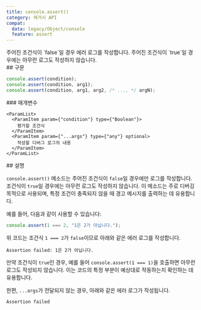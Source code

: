 ```yaml
---
title: console.assert()
category: 레거시 API
compat:
  data: legacy/Object/console
  feature: assert
---
```


<Section>
  주어진 조건식이 `false`일 경우 에러 로그를 작성합니다. 주어진 조건식이 `true`일 경우에는 아무런 로그도 작성하지 않습니다.
</Section>
<Section>
  ## 구문

  ~~~js
  console.assert(condition);
  console.assert(condition, arg1);
  console.assert(condition, arg1, arg2, /* ..., */ argN);
  ~~~

  <Section>
    ### 매개변수

    <ParamList>
      <ParamItem param={"condition"} type={"Boolean"}>
        평가할 조건식
      </ParamItem>
      <ParamItem param={"...args"} type={"any"} optional>
        작성할 디버그 로그의 내용 
      </ParamItem>
    </ParamList>
  </Section>
</Section>
<Section>
  ## 설명

  `console.assert()` 메소드는 주어진 조건식이 `false`일 경우에만 로그를 작성합니다. 조건식이 `true`일 경우에는 아무런 로그도 작성하지 않습니다. 이 메소드는 주로 디버깅 목적으로 사용되며, 특정 조건이 충족되지 않을 때 경고 메시지를 출력하는 데 유용합니다.

  예를 들어, 다음과 같이 사용할 수 있습니다:

  ~~~js
  console.assert(1 === 2, "1은 2가 아닙니다.");
  ~~~

  위 코드는 조건식 `1 === 2`가 `false`이므로 아래와 같은 에러 로그를 작성합니다.

  ~~~text
  Assertion failed: 1은 2가 아닙니다.
  ~~~

  만약 조건식이 `true`인 경우, 예를 들어 `console.assert(1 === 1)`을 호출하면 아무런 로그도 작성되지 않습니다. 이는 코드의 특정 부분이 예상대로 작동하는지 확인하는 데 유용합니다.

  한편, `...args`가 전달되지 않는 경우, 아래와 같은 에러 로그가 작성됩니다.

  ~~~text
  Assertion failed
  ~~~
</Section>